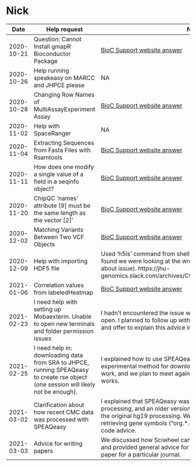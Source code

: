 # Nick

| Date | Help request | Notes |
| ---- | ------------ | ----- |
| 2020-10-21 | Question: Cannot Install gmapR Bioconductor Package | [BioC Support website answer](https://support.bioconductor.org/p/131285/#134921) |
| 2020-10-26 | Help running speakeasy on MARCC and JHPCE please | NA |
| 2020-10-28 | Changing Row Names of MultiAssayExperiment Assay | [BioC Support website answer](https://support.bioconductor.org/p/p132406/#p132459) || 2020-10-28 | issue running spaceranger | initial issue seemed to do with the spaceranger command arguments; we are continuining to investigate possible module issues or insufficient code in the [blog post](http://research.libd.org/rstatsclub/2020/10/20/using-space-ranger-at-jhpce/) |
| 2020-11-02 | Help with SpaceRanger | NA |
| 2020-11-04 | Extracting Sequences from Fasta Files with Rsamtools | [BioC Support website answer](https://support.bioconductor.org/p/131600/#p132617) |
| 2020-11-11 | How does one modify a single value of a field in a seqinfo object? | [BioC Support website answer](https://support.bioconductor.org/p/134139/#p132829) |
| 2020-11-20 | ChipQC 'names' attribute [9] must be the same length as the vector [2]' | [BioC Support website answer](https://support.bioconductor.org/p/134569/#p133028) |
| 2020-12-02 | Matching Variants Between Two VCF Objects | [BioC Support website answer](https://support.bioconductor.org/p/p133110/#p133319) |
| 2020-12-09 | Help with importing HDF5 file | Used 'h5ls' command from shell to verify contents of file; eventually found we were looking at the wrong file (error message was cryptic about issue). https://jhu-genomics.slack.com/archives/CUYHWV7AA/p1607034309074800 |
| 2021-01-06 | Correlation values from labeledHeatmap | [BioC Support website answer](https://support.bioconductor.org/p/p133591/#p133927) |
| 2021-02-23 | I need help with setting up Mobaexterm. Unable to open new terminals and folder permission issues | I hadn't encountered the issue with new local terminals failing to open. I planned to follow up with better specific advice via email, and offer to explain this advice in a future DSGS. |
| 2021-02-25 | I need help in: downloading data from SRA to JHPCE, running SPEAQeasy to create rse object (one session will likely not be enough). | I explained how to use SPEAQeasy at JHPCE, and we tried an experimental method for downloading SRA data. The method didn't work, and we plan to meet again after I verify a more typical method works. |
| 2021-03-02 | Clarification about how recent CMC data was processed with SPEAQeasy | I explained that SPEAQeasy was used for the recent hg38 processing, and an older version of a similar pipeline was used for the original hg19 processing. We discussed our new method for retrieving gene symbols ("org.*.eg.db" packages) and some general code advice. || 2021-03-02 | Our group's set-up and approach for writing papers with google docs, and managing citations | I went through the setup and example usage of Sciwheel and cross reference, and gave general advice (it's often easiest to start with the "Methods" section, etc) |
| 2021-03-03 | Advice for writing papers | We discussed how Sciwheel can be adapted for different journals, and provided general advice for getting started and formatting a paper for a particular journal. |

